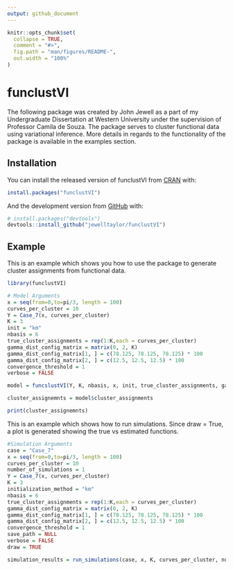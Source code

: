 ```yaml
---
output: github_document
---
```


<!-- README.md is generated from README.Rmd. Please edit that file -->

```r
knitr::opts_chunk$set(
  collapse = TRUE,
  comment = "#>",
  fig.path = "man/figures/README-",
  out.width = "100%"
)
```

# funclustVI

The following package was created by John Jewell as a part of my Undergraduate Dissertation at Western University under the supervision of Professor Camila de Souza.
The package serves to cluster functional data using variational inference. More details in regards to the functionality of the package is available in the examples section.

<!-- badges: start -->
<!-- badges: end -->

## Installation

You can install the released version of funclustVI from [CRAN](https://CRAN.R-project.org) with:

``` r
install.packages("funclustVI")
```

And the development version from [GitHub](https://github.com/) with:

``` r
# install.packages("devtools")
devtools::install_github("jewelltaylor/funclustVI")
```
## Example

This is an example which shows you how to use the package to generate cluster assignments from functional data.

```r
library(funclustVI)

# Model Arguments 
x = seq(from=0,to=pi/3, length = 100)
curves_per_cluster = 10
Y = Case_7(x, curves_per_cluster)
K = 3 
init = "km"
nbasis = 6
true_cluster_assignments = rep(1:K,each = curves_per_cluster)
gamma_dist_config_matrix = matrix(0, 2, K)
gamma_dist_config_matrix[1, ] = c(78.125, 78.125, 78.125) * 100
gamma_dist_config_matrix[2, ] = c(12.5, 12.5, 12.5) * 100
convergence_threshold = 1
verbose = FALSE

model = funcslustVI(Y, K, nbasis, x, init, true_cluster_assignments, gamma_dist_config_matrix, convergence_threshold, verbose)

cluster_assignemnts = model$cluster_assignments

print(cluster_assignemnts)


```

This is an example which shows how to run simulations. Since draw = True, a plot is generated showing the true vs estimated functions. 

```r
#Simulation Arguments 
case = "Case_7"
x = seq(from=0,to=pi/3, length = 100)
curves_per_cluster = 10
number_of_simulations = 1
Y = Case_7(x, curves_per_cluster)
K = 3 
initialization_method = "km"
nbasis = 6
true_cluster_assignments = rep(1:K,each = curves_per_cluster)
gamma_dist_config_matrix = matrix(0, 2, K)
gamma_dist_config_matrix[1, ] = c(78.125, 78.125, 78.125) * 100
gamma_dist_config_matrix[2, ] = c(12.5, 12.5, 12.5) * 100
convergence_threshold = 1
save_path = NULL
verbose = FALSE
draw = TRUE 

simulation_results = run_simulations(case, x, K, curves_per_cluster, number_of_simulations, initialization_method, nbasis, true_cluster_assignments, gamma_dist_config_matrix, convergence_threshold, save_path, verbose, draw)

```